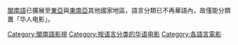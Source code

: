 [[閩南語|閩南語]]已擴展至[[東亞|東亞]]與[[東南亞|東南亞]]其他國家地區，語言分類已不再華語內，故僅能分類置「华人电影」。

[[Category:閩南語影視|Category:閩南語影視]]
[[Category:按语言分类的华语电影|Category:按语言分类的华语电影]]
[[Category:各語言電影|Category:各語言電影]]